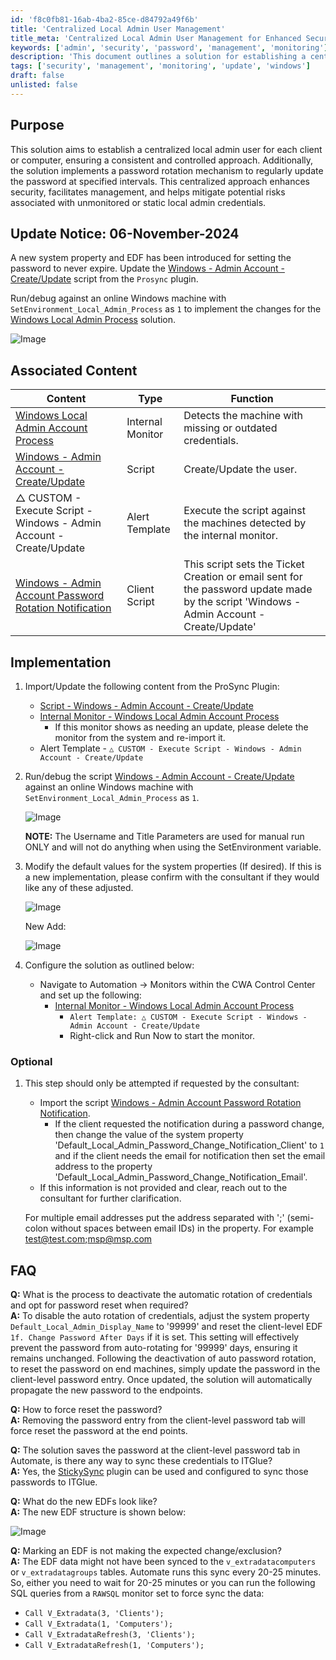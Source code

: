 ```yaml
---
id: 'f8c0fb81-16ab-4ba2-85ce-d84792a49f6b'
title: 'Centralized Local Admin User Management'
title_meta: 'Centralized Local Admin User Management for Enhanced Security'
keywords: ['admin', 'security', 'password', 'management', 'monitoring']
description: 'This document outlines a solution for establishing a centralized local admin user for each client or computer, implementing a password rotation mechanism to enhance security, facilitate management, and mitigate risks associated with static local admin credentials. It includes implementation steps, update notices, and FAQs.'
tags: ['security', 'management', 'monitoring', 'update', 'windows']
draft: false
unlisted: false
---
```

## Purpose

This solution aims to establish a centralized local admin user for each client or computer, ensuring a consistent and controlled approach. Additionally, the solution implements a password rotation mechanism to regularly update the password at specified intervals. This centralized approach enhances security, facilitates management, and helps mitigate potential risks associated with unmonitored or static local admin credentials.

## Update Notice: 06-November-2024

A new system property and EDF has been introduced for setting the password to never expire. Update the [Windows - Admin Account - Create/Update](https://proval.itglue.com/DOC-5078775-8223774) script from the `Prosync` plugin.

Run/debug against an online Windows machine with `SetEnvironment_Local_Admin_Process` as `1` to implement the changes for the [Windows Local Admin Process](https://proval.itglue.com/DOC-5078775-13026633) solution.

![Image](../../static/img/Windows-Local-Admin-Process/image_1.png)

## Associated Content

| Content                                                                 | Type            | Function                                                        |
|-------------------------------------------------------------------------|-----------------|-----------------------------------------------------------------|
| [Windows Local Admin Account Process](https://proval.itglue.com/DOC-5078775-13026629) | Internal Monitor | Detects the machine with missing or outdated credentials.       |
| [Windows - Admin Account - Create/Update](https://proval.itglue.com/DOC-5078775-8223774) | Script          | Create/Update the user.                                        |
| △ CUSTOM - Execute Script - Windows - Admin Account - Create/Update    | Alert Template   | Execute the script against the machines detected by the internal monitor. |
| [Windows - Admin Account Password Rotation Notification](https://proval.itglue.com/DOC-5078775-14357326) | Client Script    | This script sets the Ticket Creation or email sent for the password update made by the script 'Windows - Admin Account - Create/Update' |

## Implementation

1. Import/Update the following content from the ProSync Plugin:
   - [Script - Windows - Admin Account - Create/Update](https://proval.itglue.com/DOC-5078775-8223774)
   - [Internal Monitor - Windows Local Admin Account Process](https://proval.itglue.com/DOC-5078775-13026629)
     - If this monitor shows as needing an update, please delete the monitor from the system and re-import it.
   - Alert Template - `△ CUSTOM - Execute Script - Windows - Admin Account - Create/Update`

2. Run/debug the script [Windows - Admin Account - Create/Update](https://proval.itglue.com/DOC-5078775-8223774) against an online Windows machine with `SetEnvironment_Local_Admin_Process` as `1`.

   ![Image](../../static/img/Windows-Local-Admin-Process/image_1.png)

   **NOTE:** The Username and Title Parameters are used for manual run ONLY and will not do anything when using the SetEnvironment variable.

3. Modify the default values for the system properties (If desired). If this is a new implementation, please confirm with the consultant if they would like any of these adjusted.

   ![Image](../../static/img/Windows-Local-Admin-Process/image_2.png)

   New Add:

   ![Image](../../static/img/Windows-Local-Admin-Process/image_3.png)

4. Configure the solution as outlined below:
   - Navigate to Automation → Monitors within the CWA Control Center and set up the following:
     - [Internal Monitor - Windows Local Admin Account Process](https://proval.itglue.com/DOC-5078775-13026629)
       - `Alert Template: △ CUSTOM - Execute Script - Windows - Admin Account - Create/Update`
       - Right-click and Run Now to start the monitor.

### Optional

1. This step should only be attempted if requested by the consultant:
   - Import the script [Windows - Admin Account Password Rotation Notification](https://proval.itglue.com/DOC-5078775-14357326).
     - If the client requested the notification during a password change, then change the value of the system property 'Default_Local_Admin_Password_Change_Notification_Client' to `1` and if the client needs the email for notification then set the email address to the property 'Default_Local_Admin_Password_Change_Notification_Email'.
   - If this information is not provided and clear, reach out to the consultant for further clarification.

   For multiple email addresses put the address separated with ';' (semi-colon without spaces between email IDs) in the property. For example [test@test.com](mailto:test@test.com);[msp@msp.com](mailto:msp@msp.com)

## FAQ

**Q:** What is the process to deactivate the automatic rotation of credentials and opt for password reset when required?  
**A:** To disable the auto rotation of credentials, adjust the system property `Default_Local_Admin_Display_Name` to '99999' and reset the client-level EDF `1f. Change Password After Days` if it is set. This setting will effectively prevent the password from auto-rotating for '99999' days, ensuring it remains unchanged. Following the deactivation of auto password rotation, to reset the password on end machines, simply update the password in the client-level password entry. Once updated, the solution will automatically propagate the new password to the endpoints.

**Q:** How to force reset the password?  
**A:** Removing the password entry from the client-level password tab will force reset the password at the end points.

**Q:** The solution saves the password at the client-level password tab in Automate, is there any way to sync these credentials to ITGlue?  
**A:** Yes, the [StickySync](https://proval.itglue.com/5078775/docs/8842775) plugin can be used and configured to sync those passwords to ITGlue.

**Q:** What do the new EDFs look like?  
**A:** The new EDF structure is shown below:

![Image](../../static/img/Windows-Local-Admin-Process/image_4.png)

**Q:** Marking an EDF is not making the expected change/exclusion?  
**A:** The EDF data might not have been synced to the `v_extradatacomputers` or `v_extradatagroups` tables. Automate runs this sync every 20-25 minutes. So, either you need to wait for 20-25 minutes or you can run the following SQL queries from a `RAWSQL` monitor set to force sync the data:
- `Call V_Extradata(3, 'Clients');`
- `Call V_Extradata(1, 'Computers');`
- `Call V_ExtradataRefresh(3, 'Clients');`
- `Call V_ExtradataRefresh(1, 'Computers');`











